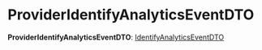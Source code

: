 
# ProviderIdentifyAnalyticsEventDTO

 **ProviderIdentifyAnalyticsEventDTO**: [IdentifyAnalyticsEventDTO](../types.IdentifyAnalyticsEventDTO/page.mdx)
